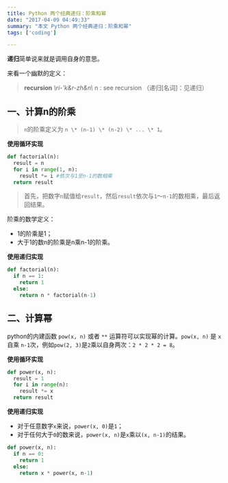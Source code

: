 ```yaml
---
title: Python 两个经典递归：阶乘和幂
date: "2017-04-09 04:49:33"
summary: "本文 Python 两个经典递归：阶乘和幂"
tags: ['coding']

---
```


**递归**简单说来就是调用自身的意思。

来看一个幽默的定义：

> **recursion** *\ri-'k&r-zh&n\\* n : see recursion
（递归[名词]：见递归）

## 一、计算n的阶乘

> `n`的阶乘定义为 `n \* (n-1) \* (n-2) \* ... \* 1`。

**使用循环实现**

```python
def factorial(n):
  result = n
  for i in range(1, n):
    result *= i #依次与1至n-1的数相乘
  return result
```

> 首先，把数字`n`赋值给`result`，然后`result`依次与`1`～`n-1`的数相乘，最后返回结果。

阶乘的数学定义：
- 1的阶乘是1；
- 大于1的数n的阶乘是n乘n-1的阶乘。

**使用递归实现**

```python
def factorial(n):
  if n == 1:
    return 1
  else:
    return n * factorial(n-1)
```
## 二、计算幂

python的内建函数 `pow(x, n)` 或者 `**` 运算符可以实现幂的计算。`pow(x, n)` 是 `x` 自乘 `n-1`次，例如`pow(2, 3)`是`2`乘以自身两次：`2 * 2 * 2 = 8`。

**使用循环实现**

```python
def power(x, n):
  result = 1
  for i in range(n):
    result *= x
  return result
```

**使用递归实现**

- 对于任意数字`x`来说，`power(x, 0)`是`1`；
- 对于任何大于`0`的数来说，`power(x, n)`是`x`乘以`(x, n-1)`的结果。

```python
def power(x, n):
  if n == 0:
    return 1
  else:
    return x * power(x, n-1)
```